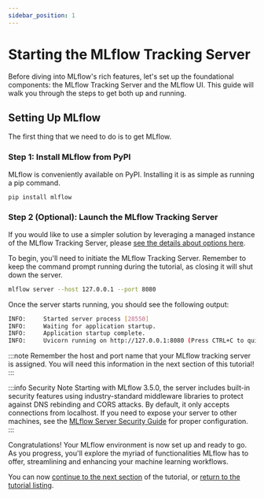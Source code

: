 ```yaml
---
sidebar_position: 1
---
```


# Starting the MLflow Tracking Server

Before diving into MLflow's rich features, let's set up the foundational components: the MLflow
Tracking Server and the MLflow UI. This guide will walk you through the steps to get both up and running.

## Setting Up MLflow

The first thing that we need to do is to get MLflow.

### Step 1: Install MLflow from PyPI

MLflow is conveniently available on PyPI. Installing it is as simple as running a pip command.

```bash
pip install mlflow
```

### Step 2 (Optional): Launch the MLflow Tracking Server

If you would like to use a simpler solution by leveraging a managed instance of the MLflow Tracking Server,
please [see the details about options here](/ml/getting-started/running-notebooks/).

To begin, you'll need to initiate the MLflow Tracking Server. Remember to keep the command prompt
running during the tutorial, as closing it will shut down the server.

```bash
mlflow server --host 127.0.0.1 --port 8080
```

Once the server starts running, you should see the following output:

```bash
INFO:     Started server process [28550]
INFO:     Waiting for application startup.
INFO:     Application startup complete.
INFO:     Uvicorn running on http://127.0.0.1:8080 (Press CTRL+C to quit)
```

:::note
Remember the host and port name that your MLflow tracking server is assigned. You will need
this information in the next section of this tutorial!
:::

:::info Security Note
Starting with MLflow 3.5.0, the server includes built-in security features using industry-standard middleware libraries
to protect against DNS rebinding and CORS attacks. By default, it only accepts connections from localhost.
If you need to expose your server to other machines, see the [MLflow Server Security Guide](/ml/tracking/server-security)
for proper configuration.
:::

Congratulations! Your MLflow environment is now set up and ready to go. As you progress, you'll
explore the myriad of functionalities MLflow has to offer, streamlining and enhancing your machine learning workflows.

You can now [continue to the next section](/ml/getting-started/logging-first-model/step2-mlflow-client) of the tutorial, or [return to the tutorial listing](/ml/getting-started/logging-first-model).

